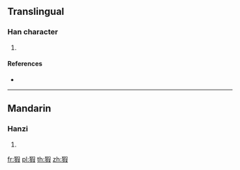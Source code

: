 ==Translingual==

===Han character===
{{Han char|rn=94|rad=犬|as=09|sn=12|four=47247|canj=KHRSE}}

# {{defn|Han|sort=犬09}}

====References====
* {{Han ref|kx=0715.150|dkj=20551|dj=1127.110|hdz=21360.060|uh=7333|ud=29491|bh=DA72|bd=55922}}

----

==Mandarin==

===Hanzi===
{{cmn-hanzi|pin=[[jiā]] ([[jia1]])|wg=chia<sup>1</sup>}}

# {{defn|lang=cmn|sort=犬09}}

[[fr:猳]]
[[pl:猳]]
[[th:猳]]
[[zh:猳]]